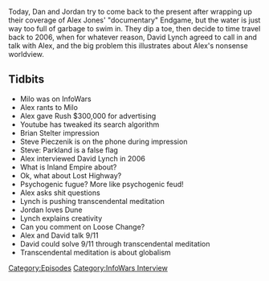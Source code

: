 {{DEFAULTSORT:
    #_EPISODE_0131:David Lynch Interview
}}{{Episode
    | title           = David Lynch Interview
    | caption         = Listen to this episode on [https://knowledgefight.libsyn.com/knowledge-fight-david-lynch-interview Libsyn] [https://open.spotify.com/episode/7pVNNRLyNUfUoJx3oUbSxw Spotify]
    | episodeNumber   = 131
    | length          = 01:38:49
    | airDate         = February 26, 2018
    | episodeType     = [[:Category:InfoWars Interview|InfoWars Interview]]
    | appearance      = [[Milo Yianopolis]], [[Rush Limbaugh]], [[Brian Stelter]], [[Steve Pieczenik]], [[David Lynch]]
    | previousEpisode = [[130E: Endgame, Part 5]]
    | nextEpisode     = [[132: Minisode]]
}}

{{Stub}}

Today, Dan and Jordan try to come back to the present after wrapping up their coverage of Alex Jones' "documentary" Endgame, but the water is just way too full of garbage to swim in. They dip a toe, then decide to time travel back to 2006, when for whatever reason, David Lynch agreed to call in and talk with Alex, and the big problem this illustrates about Alex's nonsense worldview.

==Tidbits==

*Milo was on InfoWars
*Alex rants to Milo
*Alex gave Rush $300,000 for advertising
*Youtube has tweaked its search algorithm
*Brian Stelter impression
*Steve Pieczenik is on the phone during impression
*Steve: Parkland is a false flag
*Alex interviewed David Lynch in 2006
*What is Inland Empire about?
*Ok, what about Lost Highway?
*Psychogenic fugue? More like psychogenic feud!
*Alex asks shit questions
*Lynch is pushing transcendental meditation
*Jordan loves Dune
*Lynch explains creativity
*Can you comment on Loose Change?
*Alex and David talk 9/11
*David could solve 9/11 through transcendental meditation
*Transcendental meditation is about globalism

[[Category:Episodes]]
[[Category:InfoWars Interview]]
